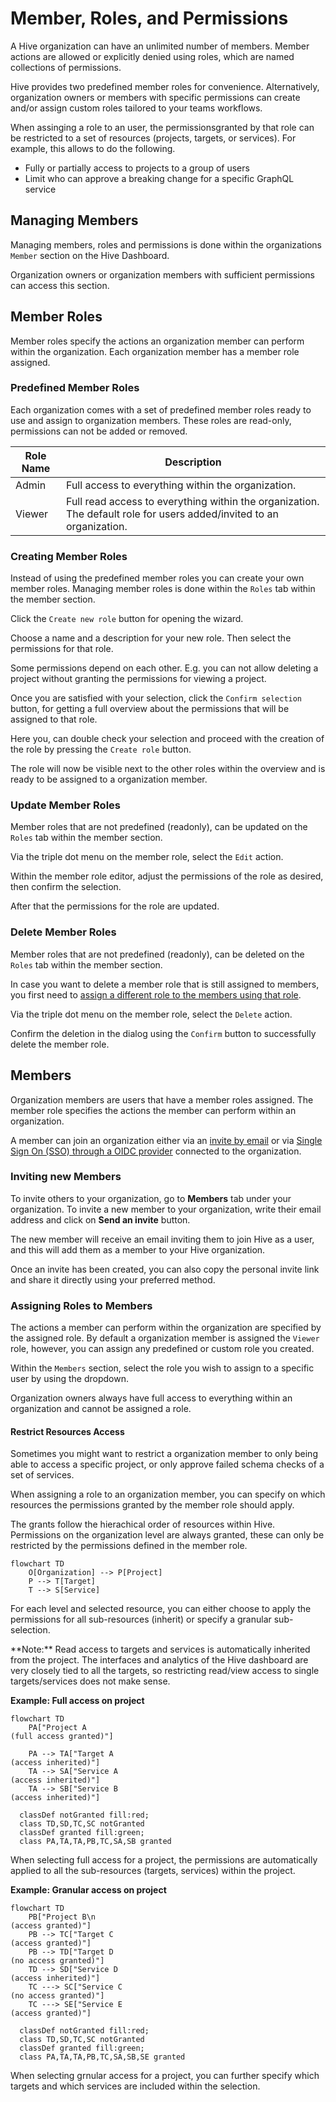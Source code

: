 
# Member, Roles, and Permissions

A Hive organization can have an unlimited number of members. Member actions are allowed or
explicitly denied using roles, which are named collections of permissions.

Hive provides two predefined member roles for convenience. Alternatively, organization owners or
members with specific permissions can create and/or assign custom roles tailored to your teams
workflows.

When assinging a role to an user, the permissionsgranted by that role can be restricted to a set of
resources (projects, targets, or services). For example, this allows to do the following.

- Fully or partially access to projects to a group of users
- Limit who can approve a breaking change for a specific GraphQL service

## Managing Members

Managing members, roles and permissions is done within the organizations `Member` section on the
Hive Dashboard.

Organization owners or organization members with sufficient permissions can access this section.


<NextImage
  alt="Organization Member Section"
  src={membersTabImage}
  className="mt-8 rounded-lg drop-shadow-md"
/>

## Member Roles

Member roles specify the actions an organization member can perform within the organization. Each
organization member has a member role assigned.

### Predefined Member Roles

Each organization comes with a set of predefined member roles ready to use and assign to
organization members. These roles are read-only, permissions can not be added or removed.

| Role Name | Description                                                                                                          |
| --------- | -------------------------------------------------------------------------------------------------------------------- |
| Admin     | Full access to everything within the organization.                                                                   |
| Viewer    | Full read access to everything within the organization. The default role for users added/invited to an organization. |

### Creating Member Roles

Instead of using the predefined member roles you can create your own member roles. Managing member
roles is done within the `Roles` tab within the member section.


<NextImage
  alt="Members of an Organization"
  src={createRole01StartImage}
  className="mt-8 rounded-lg drop-shadow-md"
/>

Click the `Create new role` button for opening the wizard.


<NextImage
  alt="Member Role Creator"
  src={createRole02WizardImage}
  className="mt-8 rounded-lg drop-shadow-md"
/>

Choose a name and a description for your new role. Then select the permissions for that role.

Some permissions depend on each other. E.g. you can not allow deleting a project without granting
the permissions for viewing a project.

Once you are satisfied with your selection, click the `Confirm selection` button, for getting a full
overview about the permissions that will be assigned to that role.


<NextImage
  alt="Member Role Creator - Permission Overview"
  src={createRole03ConfirmImage}
  className="mt-8 rounded-lg drop-shadow-md"
/>

Here you, can double check your selection and proceed with the creation of the role by pressing the
`Create role` button.

The role will now be visible next to the other roles within the overview and is ready to be assigned
to a organization member.


<NextImage
  alt="Member Role Creator - Permission Overview"
  src={createRole03ConfirmImage}
  className="mt-8 rounded-lg drop-shadow-md"
/>

### Update Member Roles

Member roles that are not predefined (readonly), can be updated on the `Roles` tab within the member
section.

Via the triple dot menu on the member role, select the `Edit` action.


<NextImage
  alt="Update member role"
  src={updateRole01StartImage}
  className="mt-8 rounded-lg drop-shadow-md"
/>

Within the member role editor, adjust the permissions of the role as desired, then confirm the
selection.


<NextImage
  alt="Update member role editor"
  src={updateRole02EditorImage}
  className="mt-8 rounded-lg drop-shadow-md"
/>

After that the permissions for the role are updated.

### Delete Member Roles

Member roles that are not predefined (readonly), can be deleted on the `Roles` tab within the member
section.

In case you want to delete a member role that is still assigned to members, you first need to
[assign a different role to the members using that role](./members-roles-permissions.mdx#assigning-roles).

Via the triple dot menu on the member role, select the `Delete` action.


<NextImage
  alt="Delete member role"
  src={deleteRole01StartImage}
  className="mt-8 rounded-lg drop-shadow-md"
/>

Confirm the deletion in the dialog using the `Confirm` button to successfully delete the member
role.


<NextImage
  alt="Delete member role confirmation"
  src={deleteRole02ConfirmImage}
  className="mt-8 max-w-lg rounded-lg drop-shadow-md"
/>

## Members

Organization members are users that have a member roles assigned. The member role specifies the
actions the member can perform within an organization.

A member can join an organization either via an
[invite by email](./members-roles-permissions.mdx#inviting-new-members) or via
[Single Sign On (SSO) through a OIDC provider](./sso-oidc-provider.mdx) connected to the
organization.

### Inviting new Members

To invite others to your organization, go to **Members** tab under your organization. To invite a
new member to your organization, write their email address and click on **Send an invite** button.


<NextImage
  alt="Invite Member to Organization"
  src={orgInviteMemberImage}
  className="mt-8 rounded-lg drop-shadow-md"
/>

The new member will receive an email inviting them to join Hive as a user, and this will add them as
a member to your Hive organization.

Once an invite has been created, you can also copy the personal invite link and share it directly
using your preferred method.


<NextImage
  alt="Copy Invite Link"
  src={orgInviteLinkImage}
  className="mt-8 max-w-lg rounded-lg drop-shadow-md"
/>

### Assigning Roles to Members

The actions a member can perform within the organization are specified by the assigned role. By
default a organization member is assigned the `Viewer` role, however, you can assign any predefined
or custom role you created.

Within the `Members` section, select the role you wish to assign to a specific user by using the
dropdown.

Organization owners always have full access to everything within an organization and cannot be
assigned a role.


<NextImage
  alt="Assign member role"
  src={userAssignRole01Image}
  className="mt-8 max-w-lg rounded-lg drop-shadow-md"
/>

#### Restrict Resources Access

Sometimes you might want to restrict a organization member to only being able to access a specific
project, or only approve failed schema checks of a set of services.

When assigning a role to an organization member, you can specify on which resources the permissions
granted by the member role should apply.

The grants follow the hierachical order of resources within Hive. Permissions on the organization
level are always granted, these can only be restricted by the permissions defined in the member
role.

```mermaid
flowchart TD
    O[Organization] --> P[Project]
    P --> T[Target]
    T --> S[Service]

```

For each level and selected resource, you can either choose to apply the permissions for all
sub-resources (inherit) or specify a granular sub-selection.

<Callout type="info">
  **Note:** Read access to targets and services is automatically inherited from the project. The
  interfaces and analytics of the Hive dashboard are very closely tied to all the targets, so
  restricting read/view access to single targets/services does not make sense.
</Callout>

**Example: Full access on project**

```mermaid
flowchart TD
    PA["Project A
(full access granted)"]

    PA --> TA["Target A
(access inherited)"]
    TA --> SA["Service A
(access inherited)"]
    TA --> SB["Service B
(access inherited)"]

  classDef notGranted fill:red;
  class TD,SD,TC,SC notGranted
  classDef granted fill:green;
  class PA,TA,TA,PB,TC,SA,SB granted
```

When selecting full access for a project, the permissions are automatically applied to all the
sub-resources (targets, services) within the project.

**Example: Granular access on project**

```mermaid
flowchart TD
    PB["Project B\n
(access granted)"]
    PB --> TC["Target C
(access granted)"]
    PB --> TD["Target D
(no access granted)"]
    TD --> SD["Service D
(access inherited)"]
    TC ---> SC["Service C
(no access granted)"]
    TC ---> SE["Service E
(access granted)"]

  classDef notGranted fill:red;
  class TD,SD,TC,SC notGranted
  classDef granted fill:green;
  class PA,TA,TA,PB,TC,SA,SB,SE granted
```

When selecting grnular access for a project, you can further specify which targets and which
services are included within the selection.
